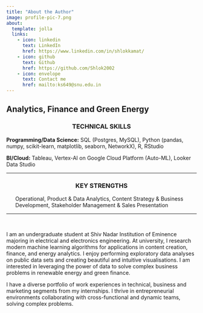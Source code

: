 ```yaml
---
title: "About the Author"
image: profile-pic-7.png
about:
  template: jolla
  links:
    - icon: linkedin
      text: LinkedIn
      href: https://www.linkedin.com/in/shlokkamat/
    - icon: github
      text: Github
      href: https://github.com/Shlok2002
    - icon: envelope
      text: Contact me
      href: mailto:ks649@snu.edu.in
---
```


<h2>Analytics, Finance and Green Energy</h2>

</center>

<center>

<h3>TECHNICAL SKILLS</h3>

</center>

<p><strong>Programming/Data Science:</strong> SQL (Postgres, MySQL), Python (pandas, numpy, scikit-learn, matplotlib, seaborn, NetworkX), R, RStudio</p>

<p>

<strong>BI/Cloud:</strong> Tableau, Vertex-AI on Google Cloud Platform (Auto-ML), Looker Data Studio

<hr>

<center>

<h3>KEY STRENGTHS</h3>

</center>

<ul>Operational, Product & Data Analytics, Content Strategy & Business Development, Stakeholder Management & Sales Presentation</ul>

<hr>

<br />

<p>I am an undergraduate student at Shiv Nadar Institution of Eminence majoring in electrical and electronics engineering. At university, I research modern machine learning algorithms for applications in content creation, finance, and energy analytics. I enjoy performing exploratory data analyses on public data sets and creating beautiful and intuitive visualisations. I am interested in leveraging the power of data to solve complex business problems in renewable energy and green finance.</p>

<p>I have a diverse portfolio of work experiences in technical, business and marketing segments from my internships. I thrive in entrepreneurial environments collaborating with cross-functional and dynamic teams, solving complex problems.</p>
